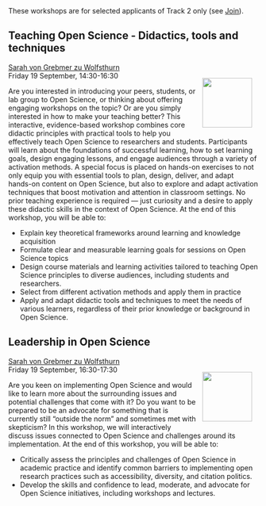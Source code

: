 ```{=html}
<head>
  <style>
    img {
      float: right;
      margin: 13px;
    }
  </style>
</head
```

These workshops are for selected applicants of Track 2 only (see [Join](Join.qmd)).

## Teaching Open Science - Didactics, tools and techniques

[Sarah von Grebmer zu Wolfsthurn](https://www.osc.uni-muenchen.de/members/individual_members/lmu-members/wolfsthurn/index.html)\
![](img/sarah-von-grebmer.png){width="100"} Friday 19 September, 14:30-16:30

Are you interested in introducing your peers, students, or lab group to Open Science, or thinking about offering engaging workshops on the topic? Or are you simply interested in how to make your teaching better? This interactive, evidence-based workshop combines core didactic principles with practical tools to help you effectively teach Open Science to researchers and students. Participants will learn about the foundations of successful learning, how to set learning goals, design engaging lessons, and engage audiences through a variety of activation methods. A special focus is placed on hands-on exercises to not only equip you with essential tools to plan, design, deliver, and adapt hands-on content on Open Science, but also to explore and adapt activation techniques that boost motivation and attention in classroom settings. <!-- seems redundant: Whether you're new to teaching or looking to enhance your skills, this workshop will equip you with strategies to plan, deliver, and adapt compelling Open Science content. -->No prior teaching experience is required — just curiosity and a desire to apply these didactic skills in the context of Open Science. At the end of this workshop, you will be able to:

-   Explain key theoretical frameworks around learning and knowledge acquisition
-   Formulate clear and measurable learning goals for sessions on Open Science topics
-   Design course materials and learning activities tailored to teaching Open Science principles to diverse audiences, including students and researchers.
-   Select from different activation methods and apply them in practice
-   Apply and adapt didactic tools and techniques to meet the needs of various learners, regardless of their prior knowledge or background in Open Science.

## Leadership in Open Science

[Sarah von Grebmer zu Wolfsthurn](https://www.osc.uni-muenchen.de/members/individual_members/lmu-members/wolfsthurn/index.html)\
![](img/sarah-von-grebmer.png){width="100"} Friday 19 September, 16:30-17:30

Are you keen on implementing Open Science and would like to learn more about the surrounding issues and potential challenges that come with it? Do you want to be prepared to be an advocate for something that is currently still “outside the norm” and sometimes met with skepticism? In this workshop, we will interactively discuss issues connected to Open Science and challenges around its implementation. At the end of this workshop, you will be able to:

-   Critically assess the principles and challenges of Open Science in academic practice and identify common barriers to implementing open research practices such as accessibility, diversity, and citation politics.
-   Develop the skills and confidence to lead, moderate, and advocate for Open Science initiatives, including workshops and lectures.
